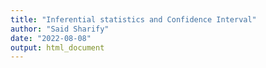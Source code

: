 ```yaml
---
title: "Inferential statistics and Confidence Interval"
author: "Said Sharify"
date: "2022-08-08"
output: html_document
---
```

